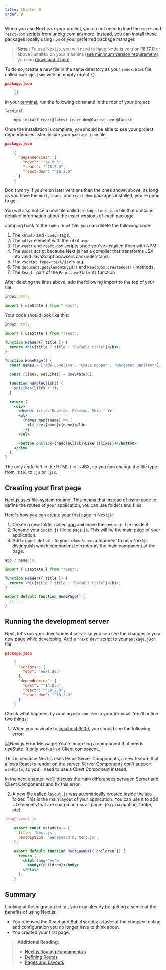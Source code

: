 ```yaml
---
title: Chapter 9
order: 9
---
```


When you use Next.js in your project, you do not need to load the `react` and
`react-dom` scripts from [unpkg.com](http://unpkg.com) anymore. Instead, you
can install these packages locally using `npm` or your preferred package
manager.

> **Note** : To use Next.js, you will need to have Node.js version **18.17.0**
> or above installed on your machine ([see minimum version
> requirement](/docs/getting-started/installation)), you can [download it
> here](https://nodejs.org/en/).

To do so, create a new file in the same directory as your `index.html` file,
called `package.json` with an empty object `{}`.

```json
package.json

    {}
```

In your [terminal](https://code.visualstudio.com/docs/terminal/basics), run
the following command in the root of your project:

```shel
Terminal

    npm install react@latest react-dom@latest next@latest
```

Once the installation is complete, you should be able to see your project
dependencies listed inside your `package.json` file:

```json
package.json

    {
      "dependencies": {
        "next": "^14.0.3",
        "react": "^18.2.0",
        "react-dom": "^18.2.0"
      }
    }
```

Don't worry if you're on later versions than the ones shown above, as long as
you have the `next`, `react`, and `react-dom` packages installed, you're good
to go.

You will also notice a new file called `package-lock.json` file that contains
detailed information about the exact versions of each package.

Jumping back to the `index.html` file, you can delete the following code:

1. The `<html>` and `<body>` tags.
2. The `<div>` element with the `id` of `app`.
3. The `react` and `react-dom` scripts since you've installed them with NPM.
4. The `Babel` script because Next.js has a compiler that transforms JSX into valid JavaScript browsers can understand.
5. The `<script type="text/jsx">` tag.
6. The `document.getElementById()` and `ReactDom.createRoot()` methods.
7. The `React.` part of the `React.useState(0)` function

After deleting the lines above, add the following import to the top of your
file:

```jsx
index.html;

import { useState } from "react";
```

Your code should look like this:

```jsx
index.html;

import { useState } from "react";

function Header({ title }) {
  return <h1>{title ? title : "Default title"}</h1>;
}

function HomePage() {
  const names = ["Ada Lovelace", "Grace Hopper", "Margaret Hamilton"];

  const [likes, setLikes] = useState(0);

  function handleClick() {
    setLikes(likes + 1);
  }

  return (
    <div>
      <Header title="Develop. Preview. Ship." />
      <ul>
        {names.map((name) => (
          <li key={name}>{name}</li>
        ))}
      </ul>

      <button onClick={handleClick}>Like ({likes})</button>
    </div>
  );
}
```

The only code left in the HTML file is JSX, so you can change the file type
from `.html` to `.js` or `.jsx`.

## Creating your first page

Next.js uses file-system routing. This means that instead of using code to
define the routes of your application, you can use folders and files.

Here's how you can create your first page in Next.js:

1. Create a new folder called [app](/docs/app/building-your-application/routing#the-app-router) and move the `index.js` file inside it.
2. Rename your `index.js` file to `page.js`. This will be the main page of your application.
3. Add `export default` to your `<HomePage>` component to help Next.js distinguish which component to render as the main component of the page.

```js
app / page.js;

import { useState } from "react";

function Header({ title }) {
  return <h1>{title ? title : "Default title"}</h1>;
}

export default function HomePage() {
  // ...
}
```

## Running the development server

Next, let's run your development server so you can see the changes in your new
page while developing. Add a `"next dev"` script to your `package.json` file:

```json
package.json

    {
      "scripts": {
        "dev": "next dev"
      },
      "dependencies": {
        "next": "^14.0.3",
        "react": "^18.2.0",
        "react-dom": "^18.2.0"
      }
    }
```

Check what happens by running `npm run dev` in your terminal. You'll notice
two things:

1. When you navigate to [localhost:3000](http://localhost:3000), you should see the following error:

![Next.js Error Message: You're importing a component that needs useState. It only works in a Client component...](/assets/learn-usestate-rsc-error.png)

This is because Next.js uses React Server Components, a new feature that
allows React to render on the server. Server Components don't support
`useState`, so you'll need to use a Client Component instead.

In the next chapter, we'll discuss the main differences between Server and
Client Components and fix this error.

2. A new file called `layout.js` was automatically created inside the `app` folder. This is the main layout of your application. You can use it to add UI elements that are shared across all pages (e.g. navigation, footer, etc).

```jsx
/app/layout.js

    export const metadata = {
      title: 'Next.js',
      description: 'Generated by Next.js',
    };

    export default function RootLayout({ children }) {
      return (
        <html lang="en">
          <body>{children}</body>
        </html>
      );
    }
```

## Summary

Looking at the migration so far, you may already be getting a sense of the
benefits of using Next.js:

- You removed the React and Babel scripts; a taste of the complex tooling and configuration you no longer have to think about.
- You created your first page.

> **Additional Reading:**
>
> - [Next.js Routing Fundamentals](/docs/app/building-your-application/routing)
> - [Defining Routes](/docs/app/building-your-application/routing/defining-routes)
> - [Pages and Layouts](/docs/app/building-your-application/routing/pages-and-layouts)

